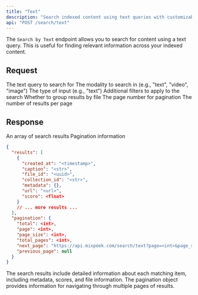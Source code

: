 ```yaml
---
title: "Text"
description: "Search indexed content using text queries with customizable filters and pagination."
api: "POST /search/text"
---
```


The `Search by Text` endpoint allows you to search for content using a text query. This is useful for finding relevant information across your indexed content.

## Request

<ParamField body="input" type="string" required>
  The text query to search for
</ParamField>

<ParamField body="modality" type="string" required>
  The modality to search in (e.g., "text", "video", "image")
</ParamField>

<ParamField body="input_type" type="string" required>
  The type of input (e.g., "text")
</ParamField>

<ParamField body="filters" type="object" optional>
  Additional filters to apply to the search
</ParamField>

<ParamField body="group_by_file" type="boolean" optional>
  Whether to group results by file
</ParamField>

<ParamField body="page" type="integer" optional>
  The page number for pagination
</ParamField>

<ParamField body="page_size" type="integer" optional>
  The number of results per page
</ParamField>

## Response

<ResponseField name="results" type="array">
  An array of search results
</ResponseField>

<ResponseField name="pagination" type="object">
  Pagination information
</ResponseField>

<ResponseExample>

```json Response
{
  "results": [
    {
      "created_at": "<timestamp>",
      "caption": "<str>",
      "file_id": "<uuid>",
      "collection_id": "<str>",
      "metadata": {},
      "url": "<url>",
      "score": <float>
    }
    // ... more results ...
  ],
  "pagination": {
    "total": <int>,
    "page": <int>,
    "page_size": <int>,
    "total_pages": <int>,
    "next_page": "https://api.mixpeek.com/search/text?page=<int>&page_size=<int>",
    "previous_page": null
  }
}
```

</ResponseExample>

The search results include detailed information about each matching item, including metadata, scores, and file information. The pagination object provides information for navigating through multiple pages of results.
